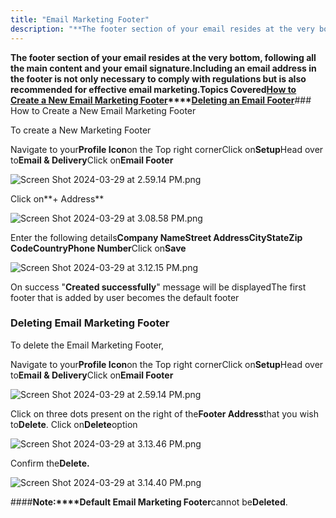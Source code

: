 ```yaml
---
title: "Email Marketing Footer"
description: "**The footer section of your email resides at the very bottom, following all the main content and your email signature.**Including an email address in..."
---
```


**The footer section of your email resides at the very bottom, following all the main content and your email signature.**Including an email address in the footer is not only necessary to comply with regulations but is also recommended for effective email marketing.Topics Covered**[How to Create a New Email Marketing Footer](https://support.salesmate.io/hc/en-us/articles/19889812610841-Email-Marketing-Footer#h_01H4QR6E1F5T4TM2458VWTXTF5)****[Deleting an Email Footer](https://support.salesmate.io/hc/en-us/articles/19889812610841-Email-Marketing-Footer#h_01H4QS0V6754J73AFJKV270PQZ)**### How to Create a New Email Marketing Footer

To create a New Marketing Footer

Navigate to your**Profile Icon**on the Top right cornerClick on**Setup**Head over to**Email & Delivery**Click on**Email Footer**

![Screen Shot 2024-03-29 at 2.59.14 PM.png](./images/Screen-Shot-2024-03-29-at-2.59.14-PM.png)

Click on**+ Address**

![Screen Shot 2024-03-29 at 3.08.58 PM.png](./images/Screen-Shot-2024-03-29-at-3.08.58-PM.png)

Enter the following details**Company Name****Street Address****City****State****Zip Code****Country****Phone Number**Click on**Save**

![Screen Shot 2024-03-29 at 3.12.15 PM.png](./images/Screen-Shot-2024-03-29-at-3.12.15-PM.png)

On success "**Created successfully**" message will be displayedThe first footer that is added by user becomes the default footer

### Deleting Email Marketing Footer

To delete the Email Marketing Footer,

Navigate to your**Profile Icon**on the Top right cornerClick on**Setup**Head over to**Email & Delivery**Click on**Email Footer**

![Screen Shot 2024-03-29 at 2.59.14 PM.png](./images/Screen-Shot-2024-03-29-at-2.59.14-PM.png)

Click on three dots present on the right of the**Footer Address**that you wish to**Delete**. Click on**Delete**option

![Screen Shot 2024-03-29 at 3.13.46 PM.png](./images/Screen-Shot-2024-03-29-at-3.13.46-PM.png)

Confirm the**Delete.**

![Screen Shot 2024-03-29 at 3.14.40 PM.png](./images/Screen-Shot-2024-03-29-at-3.14.40-PM.png)

####**Note:****Default Email Marketing Footer**cannot be**Deleted**.
